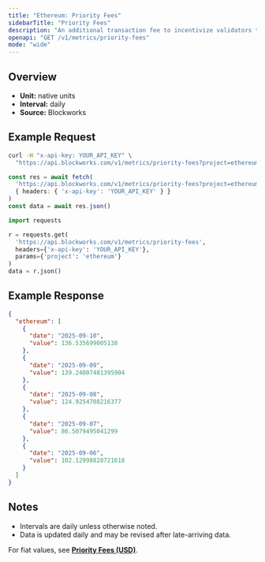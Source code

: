 ```yaml
---
title: "Ethereum: Priority Fees"
sidebarTitle: "Priority Fees"
description: "An additional transaction fee to incentivize validators to prioritize and execute transactions."
openapi: "GET /v1/metrics/priority-fees"
mode: "wide"
---
```


## Overview

- **Unit:** native units
- **Interval:** daily
- **Source:** Blockworks

## Example Request

<CodeGroup>

```bash cURL
curl -H "x-api-key: YOUR_API_KEY" \
  "https://api.blockworks.com/v1/metrics/priority-fees?project=ethereum"
```

```typescript TypeScript
const res = await fetch(
  'https://api.blockworks.com/v1/metrics/priority-fees?project=ethereum',
  { headers: { 'x-api-key': 'YOUR_API_KEY' } }
)
const data = await res.json()
```

```python Python
import requests

r = requests.get(
  'https://api.blockworks.com/v1/metrics/priority-fees',
  headers={'x-api-key': 'YOUR_API_KEY'},
  params={'project': 'ethereum'}
)
data = r.json()
```

</CodeGroup>

## Example Response

```json
{
  "ethereum": [
    {
      "date": "2025-09-10",
      "value": 136.535699005138
    },
    {
      "date": "2025-09-09",
      "value": 139.24007481395904
    },
    {
      "date": "2025-09-08",
      "value": 124.9254708216377
    },
    {
      "date": "2025-09-07",
      "value": 86.5079495041299
    },
    {
      "date": "2025-09-06",
      "value": 102.12998828721618
    }
  ]
}
```

## Notes
- Intervals are daily unless otherwise noted.
- Data is updated daily and may be revised after late-arriving data.

<Note>For fiat values, see **[Priority Fees (USD)](./priority-fees-usd)**.</Note>